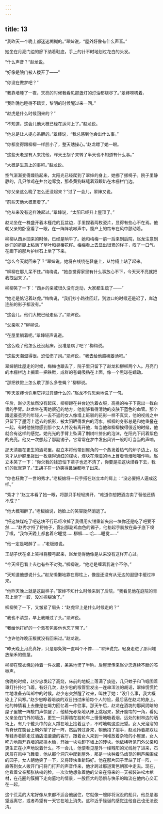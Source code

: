 ```yaml
---
---
---
```

title: 13
---



“我昨天一个晚上都迷迷糊糊的。”翠婶说，“屋外好像有什么声音。”

她坐在月亮门边的廊下纳着鞋底，手上的针不时地划过花白的头发。

“什么声音？”赵龙说。

“好像是院门被人拨开了——”

“你没在做梦吧？”

“我靠墙睡了一夜，天亮的时候我看见那盏灯的灯油都烧尽了。”翠婶唠叨着。

“我昨晚也睡得不踏实，黎明的时候醒过来一回。”

“赵虎是什么时候回来的？”

“不知道，这会儿他大概已经在运河上了。”赵龙说。

“他总是让人提心吊胆的。”翠婶说，“我总感到他会出什么事。”

“你都变得跟柳柳一样胆小了，整天瞎操心。”赵龙瞟了她一眼。

“这些天老是有人来找他，昨天王胡子来转了半天也不知道有什么事。”

“大概是生意上的事吧。”赵龙说。

空气渐渐变得燥热起来，太阳光已经爬到了翠婶的身上，她挪了挪椅子。院子里静静的，几只雏鸡在井台边啄食，那条黄狗眯缝着双眼趴在木栅栏门边。

“你父亲这么晚了怎么还没起来？”过了一会儿，翠婶又说。

“前些天他大概累着了。”

“他从来没有这样晚起过。”翠婶说，“太阳已经升上屋顶了。”

赵龙坐在一株盛开着木槿花的瓦盆边，手里捏着两枚瓷片，显得有些心不在焉。他朝父亲的卧室看了一眼，在一阵阵咳嗽声中，窗户上的帘布在风中颤动着。

柳柳从西乡回来的时候，已经是晌午了。她和梅梅一前一后来到后院，赵龙注意到她们的裤腿上粘满了草叶和臭椿花籽。梅梅看上去显出很累的样子，叹了一口气，在廊下的那片护栏石上坐了下来。

“怎么今天就回来了？”翠婶说。她将白线绕在鞋底上，从竹椅上站了起来。

“柳柳在那儿呆不住。”梅梅说，“她总觉得家里有什么事放心不下，今天天不亮就把我拽回来了。”

柳柳笑了一下：“西乡的亲戚很久没有走动，大家都生疏了——”

“她老是惦记着赵虎。”梅梅说，“我们抄小路往回赶，到渡口的时候还是迟了，岸边连船的影子都没有。”

“这会儿，他们大概已经走远了。”翠婶说。

“父亲呢？”柳柳说。

“在屋里躺着呢。”翠婶轻声说道。

“这么晚了他怎么还没起床，没准是病了吧？”梅梅说。

“这些天潮湿得很，恐怕伤了风。”翠婶说，“我去给他熬碗姜汤吧。”

翠婶朝灶屋走的时候，梅梅也跟去了，院子里只留下了赵龙和柳柳两个人。月亮门的木栅栏边上搁着一把铁锨，成群的苍蝇吸粘在上面，像一个黑球在蠕动。

“那把铁锨上怎么歇了那么多苍蝇？”柳柳说。

“昨天翠婶也许用它掸过粪便什么的。”赵龙不假思索地说了一句。

午后，赵少忠依然没有起床，柳柳蹲在井台边洗着衣服，高挽的袖子下露出一截白皙的手臂。赵龙坐在离她很近的地方，他能够看得清她的皮肤下蓝色的血管。那个跟运蚕茧壳的年轻人一去不返的女人像墙上斑驳的花影一样不真实，他的视线之中只留下了墨河上远去的帆影，被太阳晒得发白的河水。柳柳的身影总是和她重叠在一起，有时他恍惚感到那个女人并没有离开他，每当他和柳柳挨得很近的时候，他就会有这样的感觉。她光光的手臂上坠满了荆树叶挤出的泡沫，在阳光下闪着紫色的光亮。他又一次想起了那副镯子，它常常在梦中发出风铃一般叮叮当当的声响。

那天清晨在更生的酒坊里，赵立本将他带到屋角的一个蒸发着热气的炉子边上，赵秀才从炉膛里拨出一枚烧得通红的煤块，煤块在潮湿的地上冒着青烟嗤嗤作响。赵立本笑了一下：“你欠我的钱恐怕下辈子也还不清了，你要是把这块煤吞下去，我们的账就算了。”王胡子在一边笑得鼻涕都呛了出来。

“你也枉做了一世的秀才。”老板娘将一只手搭在赵立本的肩上：“没必要把人逼成这样。”

“秀才？”赵立本看了她一眼，将那只手轻轻拂开，“难道你想把酒店卖了替他还债不成？”

“他大概喝醉了。”老板娘说，她脸上的笑容陡然消退了。

“把这块煤吃了吧这块不行已经冷掉了我得用火钳重新夹出一块你还是吃了吧要不然……”赵秀才捋了捋袖子，露出那副鸡血色的镯子，他抬起手腕放在鼻子底下嗅了嗅，“我每天晚上都套着它睡觉……柳柳……哈……睡觉……”

“他一定是喝醉了……”老板娘说。

王胡子伏在桌上笑得将腰弓起来，赵龙觉得他像是从来没有这样开心过。

“今天哑巴看上去也有些不对劲。”柳柳说，“他老是缠着我说个不停。”

“天知道他想说什么。”赵龙懒懒地靠在廊柱上，像是还没有从无边的遐思中缓过神来。

“他昨天晚上就是这副样子。”翠婶不知什么时候来到了后院，“我看见他在庭院的青苔上滑了一跤，没准摔糊涂了。”

柳柳笑了一下，又皱紧了眉头：“赵虎早上是什么时候走的？”

“我也不清楚，早上我睡过了头。”翠婶说。

“我给他打好的一个蓝布包裹他也忘了带了。”

“也许他昨晚压根就没有回来过。”赵龙说。

“昨天晚上月亮真好，只是那条狗一直叫个不停……”翠婶说完，轻身走进了那间堆放柴禾的侧屋。

柳柳在晾衣绳边拎着一件衣服，呆呆地愣了半晌。后屋里传来赵少忠连续不断的咳嗽声。

傍晚的时候，赵少忠发起了高烧，床前的地板上落满了痰迹，几只蚊子和飞蛾围着罩灯扑扑地飞着。有好几次，赵少忠的喉管里发出一连串浑浊的胡话，翠婶慌慌忙忙地准备去叫郎中的时候，赵少忠突然醒了过来，叫住了她：“没什么事，我大概染上了风寒。”赵少忠睁着暗淡的双目扫过床前每个人的脸，最后落在赵龙的身上。他的神情看上去像是在竭力回忆着一件往事。那天午后，赵龙在酒坊的那间阴暗的屋子里被一阵敲门声惊醒了，他精光赤条地从床上跳起来，掀开窗帘的一角，看见父亲坐在门外的墙边，更生一只脚踏在独轮车上慢慢地吸着烟。远处的树林边的晒场上，有几个戴头巾的女人蹲在地上捡着豆子，不时地朝这边张望。女人光溜溜的背脊伏在窗台上朝外望了好一阵，然后转过身来，朝他招了招手，赵龙拎着那双烂布鞋赤着脚走过酒店湿漉漉的客厅，跟着女人来到一间堆放着杂物的小屋里，女人吃力地搬开靠墙的那排木桶，开始一块块卸下墙上的砖块。他依稀听见门外父亲和更生正在小声地说着什么。不一会儿，他便看见屋外一缕残阳的光线射了进来，石灰屑在风中飞舞着，他从那个洞穴中爬到屋外，那是一块种着马齿苋的用芦柴围成的园子，女人朝他笑了一下，又将砖块重新码好。他在那片园子里站了好一阵，一直等到女人拨开门闩将门打开的声音传来，他才跨过那道篱笆朝家中走去。现在，他看着父亲那张枯槁的脸，一次次地想象着他的父亲在将来的一天被装进松木棺材，在花圈的簇拥下走向墓地的情景，一股巨大的恐惧与快乐的暗流在他内心交汇在一起。

这个荒芜的大宅好像从来都不适合他居住，它就像一艘即将沉没的船只，他总是渴望远离它，或者希望有一天它在地上消失。这种近乎怪诞的感觉连他自己也无法说清。